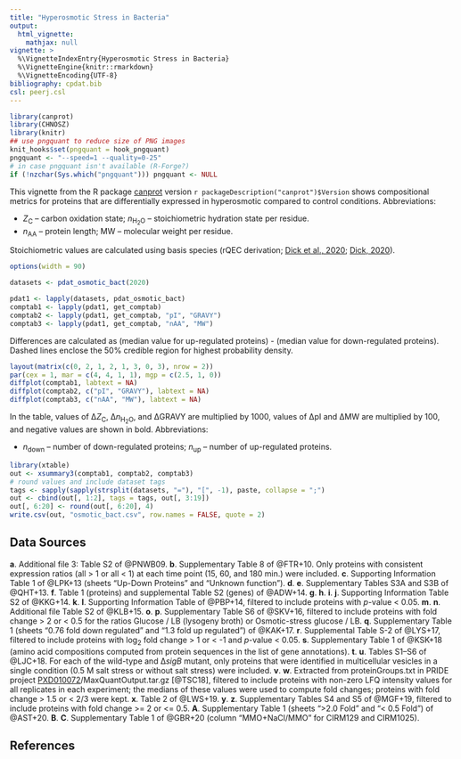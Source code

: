 ```yaml
---
title: "Hyperosmotic Stress in Bacteria"
output:
  html_vignette:
    mathjax: null
vignette: >
  %\VignetteIndexEntry{Hyperosmotic Stress in Bacteria}
  %\VignetteEngine{knitr::rmarkdown}
  %\VignetteEncoding{UTF-8}
bibliography: cpdat.bib
csl: peerj.csl
---
```


```r
library(canprot)
library(CHNOSZ)
library(knitr)
## use pngquant to reduce size of PNG images
knit_hooks$set(pngquant = hook_pngquant)
pngquant <- "--speed=1 --quality=0-25"
# in case pngquant isn't available (R-Forge?)
if (!nzchar(Sys.which("pngquant"))) pngquant <- NULL 
```

This vignette from the R package [canprot](https://github.com/jedick/canprot) version `r packageDescription("canprot")$Version` shows compositional metrics for proteins that are differentially expressed in hyperosmotic compared to control conditions.
Abbreviations:

  * <i>Z</i><sub>C</sub> &ndash; carbon oxidation state; <i>n</i><sub>H<sub>2</sub>O</sub> &ndash; stoichiometric hydration state per residue.
  * <i>n</i><sub>AA</sub> &ndash; protein length; MW &ndash; molecular weight per residue.

Stoichiometric values are calculated using basis species (rQEC derivation; [<span title="Distinct trends in chemical composition of proteins from metagenomes in redox and salinity gradients">Dick et al., 2020</span>](https://doi.org/10.1101/2020.04.01.020008); [<span title="Water as a reactant in the differential expression of proteins in cancer">Dick, 2020</a>](https://doi.org/10.1101/2020.04.09.035022)).

```r
options(width = 90)
```

<style type="text/css">
body {
  max-width: 800px;
  margin-left: auto;
  margin-right: auto;
}
</style>

```r
datasets <- pdat_osmotic_bact(2020)
```

```r
pdat1 <- lapply(datasets, pdat_osmotic_bact)
comptab1 <- lapply(pdat1, get_comptab)
comptab2 <- lapply(pdat1, get_comptab, "pI", "GRAVY")
comptab3 <- lapply(pdat1, get_comptab, "nAA", "MW")
```

Differences are calculated as (median value for up-regulated proteins) - (median value for down-regulated proteins).
Dashed lines enclose the 50% credible region for highest probability density.

```r
layout(matrix(c(0, 2, 1, 2, 1, 3, 0, 3), nrow = 2))
par(cex = 1, mar = c(4, 4, 1, 1), mgp = c(2.5, 1, 0))
diffplot(comptab1, labtext = NA)
diffplot(comptab2, c("pI", "GRAVY"), labtext = NA)
diffplot(comptab3, c("nAA", "MW"), labtext = NA)
```

In the table, values of &Delta;<i>Z</i><sub>C</sub>, &Delta;<i>n</i><sub>H<sub>2</sub>O</sub>, and &Delta;GRAVY are multiplied by 1000, values of &Delta;pI and &Delta;MW are multiplied by 100, and negative values are shown in bold.
Abbreviations:

  * <i>n</i><sub>down</sub> &ndash; number of down-regulated proteins; <i>n</i><sub>up</sub> &ndash; number of up-regulated proteins.

```r
library(xtable)
out <- xsummary3(comptab1, comptab2, comptab3)
# round values and include dataset tags
tags <- sapply(sapply(strsplit(datasets, "="), "[", -1), paste, collapse = ";")
out <- cbind(out[, 1:2], tags = tags, out[, 3:19])
out[, 6:20] <- round(out[, 6:20], 4)
write.csv(out, "osmotic_bact.csv", row.names = FALSE, quote = 2)
```

## Data Sources

__a__. Additional file 3: Table S2 of @PNWB09.
__b__. Supplementary Table 8 of @FTR+10. Only proteins with consistent expression ratios (all > 1 or all < 1) at each time point (15, 60, and 180 min.) were included.
__c__. Supporting Information Table 1 of @LPK+13 (sheets "Up-Down Proteins" and "Unknown function").
__d__. __e__. Supplementary Tables S3A and S3B of @QHT+13.
__f__. Table 1 (proteins) and supplemental Table S2 (genes) of @ADW+14.
__g__. __h__. __i__. __j__. Supporting Information Table S2 of @KKG+14.
__k__. __l__. Supporting Information Table of @PBP+14, filtered to include proteins with _p_-value < 0.05.
__m__. __n__. Additional file Table S2 of @KLB+15.
__o__. __p__. Supplementary Table S6 of @SKV+16, filtered to include proteins with fold change > 2 or < 0.5 for the ratios Glucose / LB (lysogeny broth) or Osmotic-stress glucose / LB.
__q__. Supplementary Table 1 (sheets "0.76 fold down regulated" and "1.3 fold up regulated") of @KAK+17.
__r__. Supplemental Table S-2 of @LYS+17, filtered to include proteins with log~2~ fold change > 1 or < -1 and _p_-value < 0.05.
__s__. Supplementary Table 1 of @KSK+18 (amino acid compositions computed from protein sequences in the list of gene annotations).
__t__. __u__. Tables S1–S6 of @LJC+18. For each of the wild-type and ∆_sigB_ mutant, only proteins that were identified in multicellular vesicles in a single condition (0.5 M salt stress or without salt stress) were included.
__v__. __w__. Extracted from proteinGroups.txt in PRIDE project [PXD010072](https://www.ebi.ac.uk/pride/archive/projects/PXD010072)/MaxQuantOutput.tar.gz [@TSC18], filtered to include proteins with non-zero LFQ intensity values for all replicates in each experiment; the medians of these values were used to compute fold changes; proteins with fold change > 1.5 or < 2/3 were kept.
__x__. Table 2 of @LWS+19.
__y__. __z__. Supplementary Tables S4 and S5 of @MGF+19, filtered to include proteins with fold change >= 2 or <= 0.5.
__A__. Supplementary Table 1 (sheets ">2.0 Fold" and "< 0.5 Fold") of @AST+20.
__B__. __C__. Supplementary Table 1 of @GBR+20 (column "MMO+NaCl/MMO" for CIRM129 and CIRM1025).

## References
